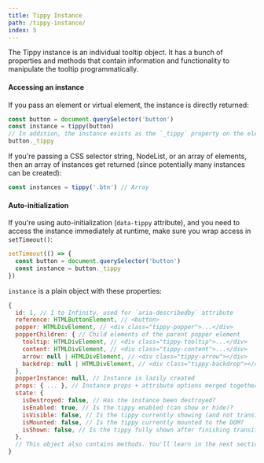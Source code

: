 ```yaml
---
title: Tippy Instance
path: /tippy-instance/
index: 5
---
```


The Tippy instance is an individual tooltip object. It has a bunch of properties
and methods that contain information and functionality to manipulate the tooltip
programmatically.

#### Accessing an instance

If you pass an element or virtual element, the instance is directly returned:

```js
const button = document.querySelector('button')
const instance = tippy(button)
// In addition, the instance exists as the `_tippy` property on the element:
button._tippy
```

If you're passing a CSS selector string, NodeList, or an array of elements, then
an array of instances get returned (since potentially many instances can be
created):

```js
const instances = tippy('.btn') // Array
```

#### Auto-initialization

If you're using auto-initialization (`data-tippy` attribute), and you need to
access the instance immediately at runtime, make sure you wrap access in
`setTimeout()`:

```js
setTimeout(() => {
  const button = document.querySelector('button')
  const instance = button._tippy
})
```

`instance` is a plain object with these properties:

```js
{
  id: 1, // 1 to Infinity, used for `aria-describedby` attribute
  reference: HTMLButtonElement, // <button>
  popper: HTMLDivElement, // <div class="tippy-popper">...</div>
  popperChildren: { // Child elements of the parent popper element
    tooltip: HTMLDivElement, // <div class="tippy-tooltip">...</div>
    content: HTMLDivElement, // <div class="tippy-content">...</div>
    arrow: null | HTMLDivElement, // <div class="tippy-arrow"></div>
    backdrop: null | HTMLDivElement, // <div class="tippy-backdrop"></div>
  },
  popperInstance: null, // Instance is lazily created
  props: { ... }, // Instance props + attribute options merged together
  state: {
    isDestroyed: false, // Has the instance been destroyed?
    isEnabled: true, // Is the tippy enabled (can show or hide)?
    isVisible: false, // Is the tippy currently showing (and not transitioning out)?
    isMounted: false, // Is the tippy currently mounted to the DOM?
    isShown: false, // Is the tippy fully shown after finishing transitioning in?
  },
  // This object also contains methods. You'll learn in the next section.
}
```
